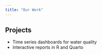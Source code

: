 ```yaml
---
title: "Our Work"
---
```


## Projects
- Time series dashboards for water quality
- Interactive reports in R and Quarto